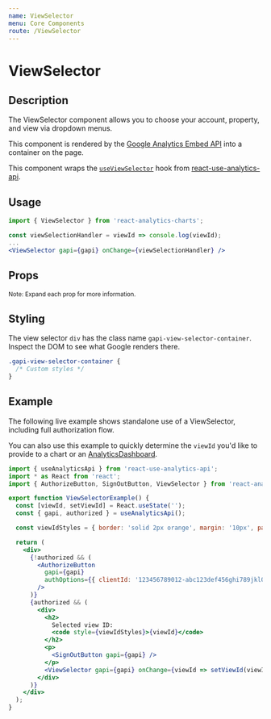 ```yaml
---
name: ViewSelector
menu: Core Components
route: /ViewSelector
---
```



<GoogleAnalytics trackingId={TRACKING_ID} />

<h1>ViewSelector</h1>

## Description

The ViewSelector component allows you to choose your account, property, and view via dropdown menus.

This component is rendered by the [Google Analytics Embed API](https://devboldly.github.io/react-use-analytics-api/) into a container on the page.

This component wraps the [`useViewSelector`](https://devboldly.github.io/react-use-analytics-api/useViewSelector) hook from [react-use-analytics-api](https://devboldly.github.io/react-use-analytics-api/).

## Usage

```jsx
import { ViewSelector } from 'react-analytics-charts';
```

```jsx
const viewSelectionHandler = viewId => console.log(viewId);
...
<ViewSelector gapi={gapi} onChange={viewSelectionHandler} />
```

## Props

<Props of={ViewSelector} />

<small>Note: Expand each prop for more information.</small>

## Styling

The view selector `div` has the class name `gapi-view-selector-container`. Inspect the DOM to see what Google renders there.

```css
.gapi-view-selector-container {
  /* Custom styles */
}
```

## Example

The following live example shows standalone use of a ViewSelector, including full authorization flow.

You can also use this example to quickly determine the `viewId` you'd like to provide to a chart or an [AnalyticsDashboard](/AnalyticsDashboard).

<div style={{ border: 'solid 2px #67788a', padding: '20px' }}>
  <ViewSelectorExample />
</div>

```jsx
import { useAnalyticsApi } from 'react-use-analytics-api';
import * as React from 'react';
import { AuthorizeButton, SignOutButton, ViewSelector } from 'react-analytics-charts';

export function ViewSelectorExample() {
  const [viewId, setViewId] = React.useState('');
  const { gapi, authorized } = useAnalyticsApi();

  const viewIdStyles = { border: 'solid 2px orange', margin: '10px', padding: '5px' };

  return (
    <div>
      {!authorized && (
        <AuthorizeButton
          gapi={gapi}
          authOptions={{ clientId: '123456789012-abc123def456ghi789jkl012mno345p.apps.googleusercontent.com' }}
        />
      )}
      {authorized && (
        <div>
          <h2>
            Selected view ID:
            <code style={viewIdStyles}>{viewId}</code>
          </h2>
          <p>
            <SignOutButton gapi={gapi} />
          </p>
          <ViewSelector gapi={gapi} onChange={viewId => setViewId(viewId)} />
        </div>
      )}
    </div>
  );
}
```

<CreatedBy author="DevBoldly" url="https://devboldly.com/" emoji="🍺" emojiLabel="Beer"/>